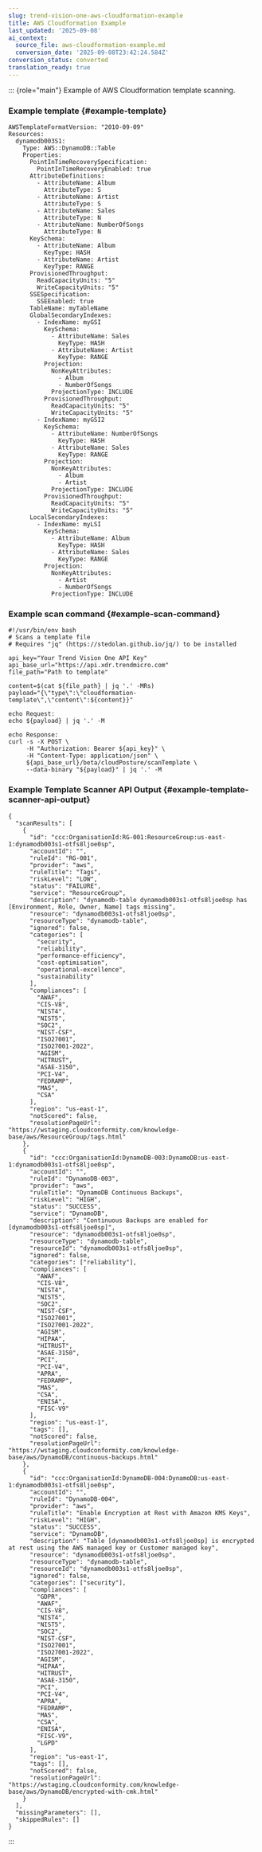 ```yaml
---
slug: trend-vision-one-aws-cloudformation-example
title: AWS Cloudformation Example
last_updated: '2025-09-08'
ai_context:
  source_file: aws-cloudformation-example.md
  conversion_date: '2025-09-08T23:42:24.584Z'
conversion_status: converted
translation_ready: true
---
```


::: {role="main"}
Example of AWS Cloudformation template scanning.

### Example template {#example-template}

``` codeblock
AWSTemplateFormatVersion: "2010-09-09"
Resources:
  dynamodb003S1:
    Type: AWS::DynamoDB::Table
    Properties:
      PointInTimeRecoverySpecification:
        PointInTimeRecoveryEnabled: true
      AttributeDefinitions:
        - AttributeName: Album
          AttributeType: S
        - AttributeName: Artist
          AttributeType: S
        - AttributeName: Sales
          AttributeType: N
        - AttributeName: NumberOfSongs
          AttributeType: N
      KeySchema:
        - AttributeName: Album
          KeyType: HASH
        - AttributeName: Artist
          KeyType: RANGE
      ProvisionedThroughput:
        ReadCapacityUnits: "5"
        WriteCapacityUnits: "5"
      SSESpecification:
        SSEEnabled: true
      TableName: myTableName
      GlobalSecondaryIndexes:
        - IndexName: myGSI
          KeySchema:
            - AttributeName: Sales
              KeyType: HASH
            - AttributeName: Artist
              KeyType: RANGE
          Projection:
            NonKeyAttributes:
              - Album
              - NumberOfSongs
            ProjectionType: INCLUDE
          ProvisionedThroughput:
            ReadCapacityUnits: "5"
            WriteCapacityUnits: "5"
        - IndexName: myGSI2
          KeySchema:
            - AttributeName: NumberOfSongs
              KeyType: HASH
            - AttributeName: Sales
              KeyType: RANGE
          Projection:
            NonKeyAttributes:
              - Album
              - Artist
            ProjectionType: INCLUDE
          ProvisionedThroughput:
            ReadCapacityUnits: "5"
            WriteCapacityUnits: "5"
      LocalSecondaryIndexes:
        - IndexName: myLSI
          KeySchema:
            - AttributeName: Album
              KeyType: HASH
            - AttributeName: Sales
              KeyType: RANGE
          Projection:
            NonKeyAttributes:
              - Artist
              - NumberOfSongs
            ProjectionType: INCLUDE
```

### Example scan command {#example-scan-command}

``` codeblock
#!/usr/bin/env bash
# Scans a template file
# Requires "jq" (https://stedolan.github.io/jq/) to be installed

api_key="Your Trend Vision One API Key"
api_base_url="https://api.xdr.trendmicro.com"
file_path="Path to template"

content=$(cat ${file_path} | jq '.' -MRs)
payload="{\"type\":\"cloudformation-template\",\"content\":${content}}"

echo Request:
echo ${payload} | jq '.' -M

echo Response:
curl -s -X POST \
     -H "Authorization: Bearer ${api_key}" \
     -H "Content-Type: application/json" \
     ${api_base_url}/beta/cloudPosture/scanTemplate \
     --data-binary "${payload}" | jq '.' -M
```

### Example Template Scanner API Output {#example-template-scanner-api-output}

``` codeblock
{
  "scanResults": [
    {
      "id": "ccc:OrganisationId:RG-001:ResourceGroup:us-east-1:dynamodb003s1-otfs8ljoe0sp",
      "accountId": "",
      "ruleId": "RG-001",
      "provider": "aws",
      "ruleTitle": "Tags",
      "riskLevel": "LOW",
      "status": "FAILURE",
      "service": "ResourceGroup",
      "description": "dynamodb-table dynamodb003s1-otfs8ljoe0sp has [Environment, Role, Owner, Name] tags missing",
      "resource": "dynamodb003s1-otfs8ljoe0sp",
      "resourceType": "dynamodb-table",
      "ignored": false,
      "categories": [
        "security",
        "reliability",
        "performance-efficiency",
        "cost-optimisation",
        "operational-excellence",
        "sustainability"
      ],
      "compliances": [
        "AWAF",
        "CIS-V8",
        "NIST4",
        "NIST5",
        "SOC2",
        "NIST-CSF",
        "ISO27001",
        "ISO27001-2022",
        "AGISM",
        "HITRUST",
        "ASAE-3150",
        "PCI-V4",
        "FEDRAMP",
        "MAS",
        "CSA"
      ],
      "region": "us-east-1",
      "notScored": false,
      "resolutionPageUrl": "https://wstaging.cloudconformity.com/knowledge-base/aws/ResourceGroup/tags.html"
    },
    {
      "id": "ccc:OrganisationId:DynamoDB-003:DynamoDB:us-east-1:dynamodb003s1-otfs8ljoe0sp",
      "accountId": "",
      "ruleId": "DynamoDB-003",
      "provider": "aws",
      "ruleTitle": "DynamoDB Continuous Backups",
      "riskLevel": "HIGH",
      "status": "SUCCESS",
      "service": "DynamoDB",
      "description": "Continuous Backups are enabled for [dynamodb003s1-otfs8ljoe0sp]",
      "resource": "dynamodb003s1-otfs8ljoe0sp",
      "resourceType": "dynamodb-table",
      "resourceId": "dynamodb003s1-otfs8ljoe0sp",
      "ignored": false,
      "categories": ["reliability"],
      "compliances": [
        "AWAF",
        "CIS-V8",
        "NIST4",
        "NIST5",
        "SOC2",
        "NIST-CSF",
        "ISO27001",
        "ISO27001-2022",
        "AGISM",
        "HIPAA",
        "HITRUST",
        "ASAE-3150",
        "PCI",
        "PCI-V4",
        "APRA",
        "FEDRAMP",
        "MAS",
        "CSA",
        "ENISA",
        "FISC-V9"
      ],
      "region": "us-east-1",
      "tags": [],
      "notScored": false,
      "resolutionPageUrl": "https://wstaging.cloudconformity.com/knowledge-base/aws/DynamoDB/continuous-backups.html"
    },
    {
      "id": "ccc:OrganisationId:DynamoDB-004:DynamoDB:us-east-1:dynamodb003s1-otfs8ljoe0sp",
      "accountId": "",
      "ruleId": "DynamoDB-004",
      "provider": "aws",
      "ruleTitle": "Enable Encryption at Rest with Amazon KMS Keys",
      "riskLevel": "HIGH",
      "status": "SUCCESS",
      "service": "DynamoDB",
      "description": "Table [dynamodb003s1-otfs8ljoe0sp] is encrypted at rest using the AWS managed key or Customer managed key",
      "resource": "dynamodb003s1-otfs8ljoe0sp",
      "resourceType": "dynamodb-table",
      "resourceId": "dynamodb003s1-otfs8ljoe0sp",
      "ignored": false,
      "categories": ["security"],
      "compliances": [
        "GDPR",
        "AWAF",
        "CIS-V8",
        "NIST4",
        "NIST5",
        "SOC2",
        "NIST-CSF",
        "ISO27001",
        "ISO27001-2022",
        "AGISM",
        "HIPAA",
        "HITRUST",
        "ASAE-3150",
        "PCI",
        "PCI-V4",
        "APRA",
        "FEDRAMP",
        "MAS",
        "CSA",
        "ENISA",
        "FISC-V9",
        "LGPD"
      ],
      "region": "us-east-1",
      "tags": [],
      "notScored": false,
      "resolutionPageUrl": "https://wstaging.cloudconformity.com/knowledge-base/aws/DynamoDB/encrypted-with-cmk.html"
    }
  ],
  "missingParameters": [],
  "skippedRules": []
}
```
:::
